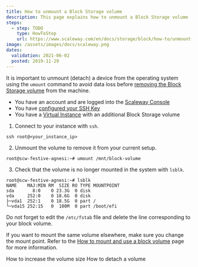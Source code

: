 ```yaml
---
title: How to unmount a Block Storage volume
description: This page explains how to unmount a Block Storage volume
steps:
  - step: TODO
    type: HowToStep
    url: https://www.scaleway.com/en/docs/storage/block/how-to/unmount-a-volume
image: /assets/images/docs/scaleway.png
dates:
  validation: 2021-06-02
  posted: 2019-11-29
---
```


It is important to unmount (detach) a device from the operating system using the `umount` command to avoid data loss before [removing the Block Storage volume](/storage/block/how-to/detach-a-volume/) from the machine. 

<Message type="requirement">

- You have an account and are logged into the [Scaleway Console](https://console.scaleway.com) 
- You have [configured your SSH Key](/console/my-project/how-to/create-ssh-key)
- You have a [Virtual Instance](/compute/Instances/concepts/#instance) with an additional Block Storage volume

</Message>

1. Connect to your instance with `ssh`.
  ```
  ssh root@<your_instance_ip>
  ```

2. Unmount the volume to remove it from your current setup.
  ```
  root@scw-festive-agnesi:~# umount /mnt/block-volume
  ```

3.  Check that the volume is no longer mounted in the system with `lsblk`.
  ```
  root@scw-festive-agnesi:~# lsblk
  NAME    MAJ:MIN RM  SIZE RO TYPE MOUNTPOINT
  sda       8:0    0 23.3G  0 disk
  vda     252:0    0 18.6G  0 disk
  ├─vda1  252:1    0 18.5G  0 part /
  └─vda15 252:15   0  100M  0 part /boot/efi
  ```
  <Message type="important">

  Do not forget to edit the `/etc/fstab` file and delete the line corresponding to your block volume.

  </Message>

If you want to mount the same volume elsewhere, make sure you change the mount point.
Refer to the [How to mount and use a block volume](/storage/block/how-to/mount-and-use-volume/) page for more information.

<Navigation title="See Also">
  <PreviousButton to="/storage/block/how-to/increase-block-volume/">How to increase the volume size</PreviousButton>
  <NextButton to="/storage/block/how-to/detach-a-volume/">How to detach a volume</NextButton>
</Navigation>
